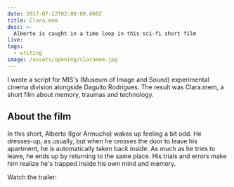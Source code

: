 ```yaml
---
date: 2017-07-22T02:00:00.000Z
title: Clara.mem
desc: >-
  Alberto is caught in a time loop in this sci-fi short film
live:
tags:
  - writing
image: /assets/opening/claramem.jpg
---
```


I wrote a script for MIS's (Museum of Image and Sound) experimental cinema division alongside Daguito Rodrigues. The result was Clara.mem, a short film about memory, traumas and technology.

## About the film

In this short, Alberto (Igor Armucho) wakes up feeling a bit odd. He dresses-up, as usually, but when he crosses the door to leave his apartment, he is automatically taken back inside. As much as he tries to leave, he ends up by returning to the same place. His trials and errors make him realize he's trapped inside his own mind and memory.

Watch the trailer:

<div className="video" title="Trailer Clara.mem" data-video="Mpm5SqiSbmg"></div>
